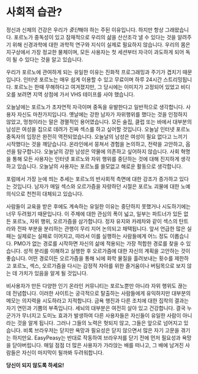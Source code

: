 # 사회적 습관?

정신과 신체의 건강은 우리가 *중단*해야 하는 주된 이유입니다. 하지만 항상 그래왔습니다. 포르노가 중독성이 있고 잠재적으로 우리의 삶을 산산조각 낼 수 있다는 것을 알려주기 위해 신경과학에 대한 과학적 연구와 지식이 실제로 필요하지 않습니다. 우리의 몸은 지구상에서 가장 정교한 물체이며, 모든 사용자는 첫 세션부터 자극이 과도하게 되어 독이 될 수 있다는 것을 알고 있습니다.

우리가 포르노에 관여하게 되는 유일한 이유는 진화적 프로그래밍과 주기가 겹치기 때문입니다. 인터넷 포르노는 매우 쉽게 이용할 수 있고 무료이며 하루 24시간 스트리밍됩니다. 포르노는 한때 무해하다고 여겨졌지만, 그 당시에는 이미지가 고정되어 있었고 비디오를 보려면 지역 상점에 가서 VHS 테이프를 사야 했습니다.

오늘날에는 포르노가 초자연적 자극이며 중독을 유발한다고 일반적으로 생각합니다. 사용자 자신도 마찬가지입니다. 옛날에는 강한 남자가 자위행위를 했다는 것을 인정하지 않았고, 멍청이라는 말은 경멸적인 용어였습니다. 모든 술집, 클럽 또는 바에서 대부분의 남성은 여성을 집으로 데려가 진짜 섹스를 하고 싶어할 것입니다. 오늘날 인터넷 포르노 중독자의 입장은 완전히 역전되었습니다. 오늘날의 남성은 여성이 필요 없다고 느끼기 시작했다는 것을 깨닫습니다. 온라인에서 뭉쳐서 경험을 논의하고, 전략을 고안하고, 옵션을 탐구합니다. 오늘날의 강한 남성은 약물에 의존하고 싶어하지 않습니다. 사회 혁명을 통해 모든 사용자는 인터넷 포르노와 자위 행위를 중단하는 것에 대해 진지하게 생각하고 있습니다. 오늘날의 사용자는 포르노를 쓸모없고 해로운 활동으로 생각합니다.

포럼에서 가장 눈에 띄는 추세는 포르노의 반사회적 측면에 대한 강조가 증가하고 있다는 것입니다. 남자가 매일 섹스와 오르가즘을 자랑하던 시절은 포르노 괴물에 대한 노예 의식으로 천천히 대체되고 있습니다.

사람들이 교육을 받은 후에도 계속하는 유일한 이유는 중단하지 못했거나 시도하기에는 너무 두려웠기 때문입니다. 이 주제에 대한 관심의 폭이 넓고, 일부는 파트너가 있든 없든 포르노, 자위 행위, 오르가즘을 삼가합니다. 정자 유지와 카레차와 같이 섹스의 탄트라와 전파 부분을 분리하는 관행이 무리 지어 논의되고 채택됩니다. 앞서 언급한 많은 실패는 실제로는 실패로 이어지고, 따라서 이를 실행하는 사람들에게 어느 정도 이롭습니다. PMO가 없는 경로를 시작하면 자신의 삶에 적용되는 가장 적합한 경로를 찾을 수 있습니다. 성적 분리를 이해하고 실행한 후 오르가즘에 대한 자신의 계획을 고안하는 것이 좋습니다. 어떤 경로이든 오르가즘을 통해 뇌에 화학 물질을 흘려보내는 횟수를 제한하고 포르노, 섹스, 오르가즘을 다시는 감정적 자아를 위한 즐거움이나 버팀목으로 보지 않는 데 가치가 있음을 알게 될 것입니다.

비사용자가 만든 다양한 인기 온라인 커뮤니티는 포르노뿐만 아니라 자위 행위도 끊는 데 전념합니다. 이러한 사이트는 궁극적으로 탈출하는 사람들에게 유익하지만 대부분의 메모는 의지력을 시도하라고 지적합니다. 금욕 행진과 다른 조치에 대한 집착의 결과는 자기 연민과 기쁨의 부족입니다. 세뇌의 대부분은 여전히 ​​살아 있고 건강합니다. 결국 누군가가 무너지고 도미노 효과가 발생하여 다른 사용자들은 자신들이 유일한 사람이 아니라는 것을 알게 됩니다. 그러나 그들의 노력은 헛되지 않고, 그들은 앞으로 넘어지고 있습니다. 비록 브라우저는 닫지만 욕망과 필요성은 닫지 않으면서 많은 자기 고문을 겪기는 하지만요. EasyPeasy는 반대로 작동하여 브라우저를 닫기 전에 먼저 필요성과 욕망을 닫아버립니다. 매일 점점 더 많은 사용자가 가라앉는 배를 떠나고, 그 배에 남겨진 사람들은 자신이 마지막이 될까봐 두려워합니다.

**당신이 되지 않도록 하세요!**